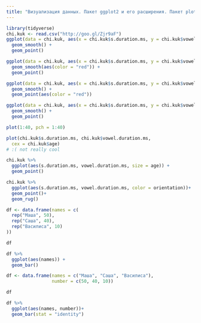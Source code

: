 ```yaml
---
title: "Визуализация данных. Пакет ggplot2 и его расширения. Пакет plotly. R Markdown. R Notebook. Shiny"
---
```


```r
library(tidyverse)
chi.kuk <- read.csv("http://goo.gl/Zjr9aF")
ggplot(data = chi.kuk, aes(x = chi.kuk$s.duration.ms, y = chi.kuk$vowel.duration.ms)) +
  geom_smooth() +
  geom_point()
```
```r
ggplot(data = chi.kuk, aes(x = chi.kuk$s.duration.ms, y = chi.kuk$vowel.duration.ms)) +
  geom_smooth(aes(color = "red")) +
  geom_point()

```

```r
ggplot(data = chi.kuk, aes(x = chi.kuk$s.duration.ms, y = chi.kuk$vowel.duration.ms)) +
  geom_smooth() +
  geom_point(aes(color = "red"))

```
```r
ggplot(data = chi.kuk, aes(x = chi.kuk$s.duration.ms, y = chi.kuk$vowel.duration.ms, color = "red")) +
  geom_smooth() +
  geom_point()

```
```r
plot(1:40, pch = 1:40)
```

```r
plot(chi.kuk$s.duration.ms, chi.kuk$vowel.duration.ms,
  cex = chi.kuk$age)
# :( not really cool 
```


```r
chi.kuk %>%
  ggplot(aes(s.duration.ms, vowel.duration.ms, size = age)) +
  geom_point()

```

```r
chi.kuk %>% 
  ggplot(aes(s.duration.ms, vowel.duration.ms, color = orientation))+
  geom_point()+
  geom_rug()
```

```r
df <- data.frame(names = c(
  rep("Маша", 50),
  rep("Саша", 40),
  rep("Василиса", 10)
))

df
```
```r
df %>% 
  ggplot(aes(names)) +
  geom_bar()
```

```r
df <- data.frame(names = c("Маша", "Саша", "Василиса"), 
                 number = c(50, 40, 10))

df
```

```r
df %>% 
  ggplot(aes(names, number))+
  geom_bar(stat = "identity")
```

